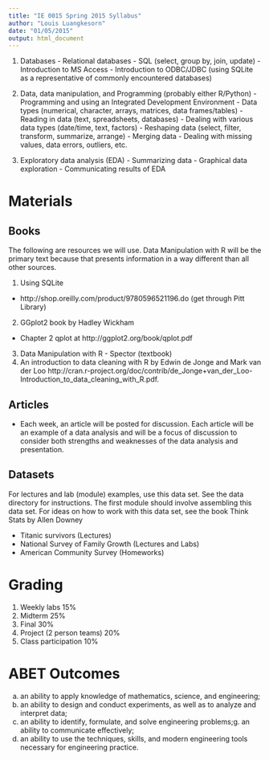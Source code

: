 ```yaml
---
title: "IE 0015 Spring 2015 Syllabus"
author: "Louis Luangkesorn"
date: "01/05/2015"
output: html_document
---
```


1.  Databases
        -  Relational databases
        -  SQL (select, group by, join, update)
        -  Introduction to MS Access
        -  Introduction to ODBC/JDBC (using SQLite as a representative of
commonly encountered databases)

2.  Data, data manipulation, and Programming (probably either R/Python)
        -  Programming and using an Integrated Development Environment
        -  Data types (numerical, character, arrays, matrices, data
frames/tables)
        -  Reading in data (text, spreadsheets, databases)
        -  Dealing with various data types (date/time, text, factors)
        -  Reshaping data (select, filter, transform, summarize, arrange)
        -  Merging data
        -  Dealing with missing values, data errors, outliers, etc.

3.  Exploratory data analysis (EDA)
        -  Summarizing data
        -  Graphical data exploration
        -  Communicating results of EDA


# Materials

##  Books

The following are resources we will use.  Data Manipulation with R will be the primary text because that presents information in a way different than all other sources.

1.  Using SQLite
  -  http://shop.oreilly.com/product/9780596521196.do (get through Pitt Library)
2.  GGplot2 book by Hadley Wickham
  -  Chapter 2 qplot at http://ggplot2.org/book/qplot.pdf
3.  Data Manipulation with R - Spector (textbook)
4.  An introduction to data cleaning with R by Edwin de Jonge and Mark van der Loo http://cran.r-project.org/doc/contrib/de_Jonge+van_der_Loo-Introduction_to_data_cleaning_with_R.pdf.

##  Articles

-  Each week, an article will be posted for discussion.  Each article will be an example of a data analysis and will be a focus of discussion to consider both strengths and weaknesses of the data analysis and presentation.


## Datasets

For lectures and lab (module) examples, use this data set.  See the data directory for instructions.  The first module should involve assembling this data set.  For ideas on how to work with this data set, see the book Think Stats by Allen Downey

-  Titanic survivors (Lectures)
-  National Survey of Family Growth (Lectures and Labs)
-  American Community Survey (Homeworks)

#  Grading

1.  Weekly labs               15%
2.  Midterm                   25%
3.  Final                     30%
4.  Project (2 person teams)  20%
5.  Class participation       10%

# ABET Outcomes

a. an ability to apply knowledge of mathematics, science, and
engineering;
b. an ability to design and conduct experiments, as well as to analyze
and interpret data;
e. an ability to identify, formulate, and solve engineering problems;g.
an ability to communicate effectively;
k. an ability to use the techniques, skills, and modern engineering
tools necessary for engineering practice.



